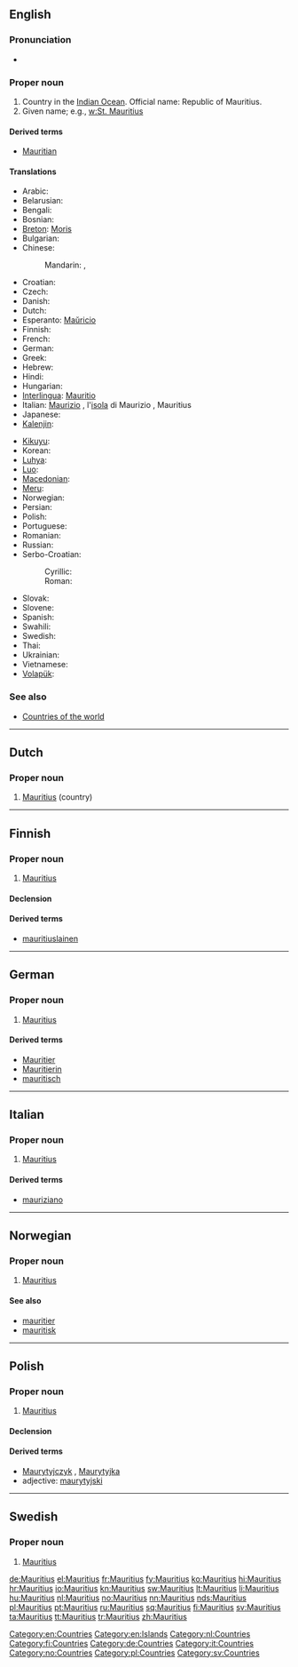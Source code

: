 ==English==
{{wikipedia}}
{{rfe}}

===Pronunciation===
* {{audio|En-us-Mauritius.ogg|Audio (US)}}

===Proper noun===
{{wikipedia}}
{{en-proper noun}}

# Country in the [[Indian Ocean]]. Official name: Republic of Mauritius.
# Given name; e.g., [[w:St. Mauritius]]

====Derived terms====
* [[Mauritian]]

====Translations====
{{trans-top|Republic of Mauritius}}
* Arabic: {{t|ar|موريشيوس|m|tr=muriishyuus}}
* Belarusian: {{t|be|Маўрыкій|m|tr=Maŭrýkij|xs=Belarusian}}
* Bengali: {{t-|bn|মরিশাস}}
* Bosnian: {{t-|bs|Mauricijus|m}}
* [[Breton]]: [[Moris]]
* Bulgarian: {{t|bg|Мавриций|m|tr=Mavrícij}}
* Chinese:
*: Mandarin: {{t-|cmn|毛里求斯|tr=Máolǐqiúsī|sc=Hani}}, {{qualifier|Taiwan}} {{t|cmn|模里西斯|tr=Mólǐxīsī|sc=Hani}}
* Croatian: {{t+|hr|Mauricijus|m}}
* Czech: {{t-|cs|Mauricius|m}}
* Danish: {{t-|da|Mauritius}}
* Dutch: {{t+|nl|Mauritius}}
* Esperanto: [[Maŭricio]]
* Finnish: {{t+|fi|Mauritius}}
* French: {{t+|fr|Maurice|m}}
* German: {{t+|de|Mauritius|n}}
* Greek: {{t+|el|Μαυρίκιος|m|tr=Mauríkios}}
* Hebrew: {{t|he|מאוריציוס|m|tr=Ma'uritsius}}
* Hindi: {{t|hi|मॉरिशस|tr=moriśas|xs=Hindi}}
* Hungarian: {{t+|hu|Mauritius}}
* [[Interlingua]]: [[Mauritio]]
* Italian: [[Maurizio]] {{f}}, l'[[isola]] di Maurizio {{f}}, Mauritius
* Japanese: {{t-|ja|モーリシャス|tr=mōrishasu}}
* [[Kalenjin]]: {{tø|kln|Morisi}}
{{trans-mid}}
* [[Kikuyu]]: {{tø|ki|Morisi}}
* Korean: {{t+|ko|모리셔스|tr=Morisyeoseu|sc=Hang}}
* [[Luhya]]: {{tø|luy|Moriisi}}
* [[Luo]]: {{tø|luo|Morisi}}
* [[Macedonian]]: {{t|mk|Маврициус|m|tr=Mavrícius }}
* [[Meru]]: {{tø|mer|Morisi}}
* Norwegian: {{t+|no|Mauritius}}
* Persian: {{t|fa|موریس}}
* Polish: {{t+|pl|Mauritius}}
* Portuguese: {{t+|pt|Maurícia}}
* Romanian: {{t-|ro|Mauritius|n}}
* Russian: {{t-|ru|Маврикий|m|tr=Mavríkij}}
* Serbo-Croatian:
*: Cyrillic: {{t|sh|Маурицијус|m|sc=Cyrl|xs=Serbo-Croatian}}
*: Roman: {{t|sh|Mauricijus|m|xs=Serbo-Croatian}}
* Slovak: {{t|sk|Maurícius|m}}
* Slovene: {{t-|sl|Mauritius|m}}
* Spanish: {{t+|es|Mauricio}}
* Swahili: {{t+|sw|Morisi|xs=Swahili}}
* Swedish: {{t+|sv|Mauritius}}
* Thai: {{t|th|มอริเชียส|tr=morríchîat}}
* Ukrainian: {{t|uk|Маврикій|m|tr=Mavrýkij|xs=Ukrainian}}
* Vietnamese: {{t-|vi|Mauritius|xs=Vietnamese}}
* [[Volapük]]: {{t|vo|Moriseän}}
{{trans-bottom}}

===See also===
* [[Appendix:Countries of the world|Countries of the world]]

[[Category:en:Countries]]
[[Category:en:Islands]]

----

==Dutch==
{{wikipedia|lang=nl}}

===Proper noun===
{{nl-proper noun}}

# [[#English|Mauritius]] (country)

[[Category:nl:Countries]]

----

==Finnish==
{{wikipedia|lang=fi}}

===Proper noun===
{{head|fi|proper noun}}

# [[#English|Mauritius]]

====Declension====
{{fi-decl-vastaus|Mauritiu|nopl=1}}

====Derived terms====
* [[mauritiuslainen]]

[[Category:fi:Countries]]

----

==German==
{{wikipedia|lang=de}}

===Proper noun===
{{head|de|proper noun|g=n}}

# [[#English|Mauritius]]

====Derived terms====
* [[Mauritier]]
* [[Mauritierin]]
* [[mauritisch]]

[[Category:de:Countries]]

----

==Italian==
{{wikipedia|lang=it}}

===Proper noun===
{{it-proper noun|g=m}}

# [[#English|Mauritius]]

====Derived terms====
* [[mauriziano]]

[[Category:it:Countries]]

----

==Norwegian==

===Proper noun===
{{head|no|proper noun}}

# [[#English|Mauritius]]

====See also====
* [[mauritier]]
* [[mauritisk]]

[[Category:no:Countries]]

----

==Polish==

===Proper noun===
{{head|pl|proper noun|g=m}}

# [[#English|Mauritius]]

====Declension====
{{pl-decl-noun-sing
|Mauritius
|Mauritiusa
|Mauritiusowi
|Mauritius
|Mauritiusem
|Mauritiusie
|Mauritiusie
}}

====Derived terms====
* [[Maurytyjczyk]] {{m}}, [[Maurytyjka]] {{f}}
* adjective: [[maurytyjski]]

[[Category:pl:Countries]]

----

==Swedish==

===Proper noun===
{{head|sv|proper noun}}

# [[#English|Mauritius]]

[[Category:sv:Countries]]

[[de:Mauritius]]
[[el:Mauritius]]
[[fr:Mauritius]]
[[fy:Mauritius]]
[[ko:Mauritius]]
[[hi:Mauritius]]
[[hr:Mauritius]]
[[io:Mauritius]]
[[kn:Mauritius]]
[[sw:Mauritius]]
[[lt:Mauritius]]
[[li:Mauritius]]
[[hu:Mauritius]]
[[nl:Mauritius]]
[[no:Mauritius]]
[[nn:Mauritius]]
[[nds:Mauritius]]
[[pl:Mauritius]]
[[pt:Mauritius]]
[[ru:Mauritius]]
[[sq:Mauritius]]
[[fi:Mauritius]]
[[sv:Mauritius]]
[[ta:Mauritius]]
[[tt:Mauritius]]
[[tr:Mauritius]]
[[zh:Mauritius]]